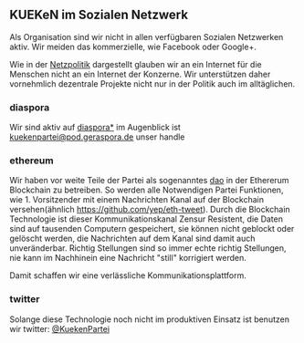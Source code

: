 == KUEKeN im Sozialen Netzwerk ==

Als Organisation sind wir nicht in allen verfügbaren Sozialen Netzwerken aktiv. Wir meiden das kommerzielle, wie Facebook oder Google+.

Wie in der [[Netzpolitik]] dargestellt glauben wir an ein Internet für die Menschen nicht an ein Internet der Konzerne. Wir unterstützen daher vornehmlich dezentrale Projekte nicht nur in der Politik auch im alltäglichen.

=== diaspora ===

Wir sind aktiv auf [https://diasporafoundation.org/ diaspora*] im Augenblick ist 
[https://pod.geraspora.de/people/253952d09cd60133273c4860008dbc6c kuekenpartei@pod.geraspora.de] unser handle

=== ethereum ===

Wir haben vor weite Teile der Partei als sogenanntes [https://en.wikipedia.org/wiki/Decentralized_autonomous_organization dao] in der Ethererum Blockchain zu betreiben. So werden alle Notwendigen Partei Funktionen, wie 1. Vorsitzender mit einem Nachrichten Kanal auf der Blockchain versehen(ähnlich https://github.com/yep/eth-tweet). Durch die Blockchain Technologie ist dieser Kommunikationskanal Zensur Resistent, die Daten sind auf tausenden Computern gespeichert, sie können nicht geblockt oder gelöscht werden, die Nachrichten auf dem Kanal sind damit auch unveränderbar. Richtig Stellungen sind so immer echte richtig Stellungen, nie kann im Nachhinein eine Nachricht "still" korrigiert werden.

Damit schaffen wir eine verlässliche Kommunikationsplattform.

=== twitter ===

Solange diese Technologie noch nicht im produktiven Einsatz ist benutzen wir twitter:
[https://twitter.com/KuekenPartei @KuekenPartei]